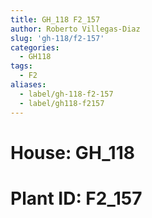 ```yaml
---
title: GH_118 F2_157
author: Roberto Villegas-Diaz
slug: 'gh-118/f2-157'
categories:
  - GH118
tags:
  - F2
aliases:
  - label/gh-118-f2-157
  - label/gh118-f2157
---
```


# **House**: GH_118
# **Plant ID**: F2_157
